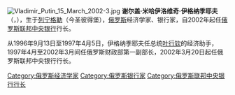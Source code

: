 [[File:Vladimir_Putin_15_March_2002-3.jpg|thumb]]
'''谢尔盖·米哈伊洛维奇·伊格纳季耶夫'''（{{lang|ru|Сергей Михайлович Игнатьев}}，{{bd|1948年|1月10日|||Ignatiev, Sergei Mikhailovich}}），生于[[列宁格勒|列宁格勒]]（今圣彼得堡），[[俄罗斯|俄罗斯]]经济学家、银行家，自2002年起任[[俄罗斯联邦中央银行|俄罗斯联邦中央银行]]行长。

从1996年9月13日至1997年4月5日，伊格纳季耶夫任总统[[鲍里斯·尼古拉耶维奇·叶利钦|叶行钦]]的经济助手，1997年4月至2002年3月间任俄罗斯财政部第一副部长，2002年3月20日起任俄罗斯联邦中央银行行长。

{{start box}}
{{succession box|[[维克托·弗拉基米耶维奇·格拉申科|维克托·弗拉基米耶维奇·格拉申科]]|现任|[[俄罗斯联邦中央银行|俄罗斯联邦中央银行]]行长|2002年－}}
{{end box}}

{{Authority control}}
{{DEFAULTSORT:Ignatiev, Sergei Mikhailovich}}
{{Russia-poli-bio-stub}}

[[Category:俄罗斯经济学家|Category:俄罗斯经济学家]]
[[Category:俄罗斯银行家|Category:俄罗斯银行家]]
[[Category:俄罗斯联邦中央银行行长|Category:俄罗斯联邦中央银行行长]]